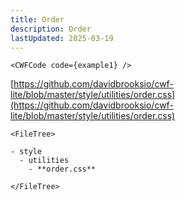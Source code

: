 ```yaml
---
title: Order
description: Order
lastUpdated: 2025-03-19
---
```




<Tabs>
  <TabItem label="Overview" icon="puzzle">

    <CWFCode code={example1} />
  </TabItem>
  <TabItem label="Files" icon="list-format">

  [https://github.com/davidbrooksio/cwf-lite/blob/master/style/utilities/order.css](https://github.com/davidbrooksio/cwf-lite/blob/master/style/utilities/order.css)
  
    <FileTree>

    - style
      - utilities
        - **order.css**

    </FileTree>
  </TabItem>
  <TabItem label="Stylesheet" icon="open-book">
    <Code code={cssExample} lang="css" />
  </TabItem>
</Tabs>